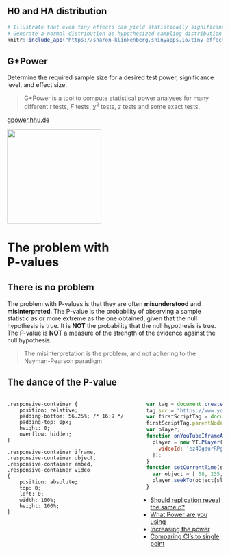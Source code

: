 ## H0 and HA distribution {.center}

```r
# Illustrate that even tiny effects can yield statistically significant test results if the sample is sufficiently large.
# Generate a normal distribution as hypothesized sampling distribution (M = 2.8, SE = SD / sqrt(N) = 0.6 / sqrt(10) = 0.2) with 2.5% of each tail area coloured. Add a vertical line with value for the sample average linked to a slider (range [2.82, 3.00] initial value 2.90). Add a sample size slider (range [10, 5,000], initial value 10), which is linked to the standard error of the normal curve. With slider for (assumed) true population mean and test power.
knitr::include_app("https://sharon-klinkenberg.shinyapps.io/tiny-effects/", height="340px")
```

## G*Power

Determine the required sample size for a desired test power, significance level, and effect size.

> G\*Power is a tool to compute statistical power analyses for many different $t$ tests, $F$ tests, $\chi^2$ tests, $z$ tests and some exact tests.

[gpower.hhu.de](http://www.gpower.hhu.de/)

![](https://www.psychologie.hhu.de/fileadmin/_processed_/f/d/csm_GPowerIcon_b6bfb17f0c.png){.absolute bottom=0 right=50 height="220"}

# The problem with <br>P-values {background-image="Sad-P.webp" background-color="black"}

## There is no problem

The problem with P-values is that they are often **misunderstood** and **misinterpreted**. The P-value is the probability of observing a sample statistic as or more extreme as the one obtained, given that the null hypothesis is true. It is **NOT** the probability that the null hypothesis is true. The P-value is **NOT** a measure of the strength of the evidence against the null hypothesis.

> The misinterpretation is the problem,
> and not adhering to the Nayman-Pearson paradigm

## The dance of the P-value

:::: {.columns}

::: {.column width="60%"}

```style
.responsive-container {
	position: relative;
	padding-bottom: 56.25%; /* 16:9 */
	padding-top: 0px;
	height: 0;
	overflow: hidden;
}

.responsive-container iframe,
.responsive-container object,
.responsive-container embed,
.responsive-container video
{
	position: absolute;
	top: 0;
	left: 0;
	width: 100%;
	height: 100%;
}
```


<div class="responsive-container"><div id="player"></div></div>

:::

::: {.column width="40%"}

```js
  var tag = document.createElement('script');
  tag.src = "https://www.youtube.com/iframe_api";
  var firstScriptTag = document.getElementsByTagName('script')[0];
  firstScriptTag.parentNode.insertBefore(tag, firstScriptTag);
  var player;
  function onYouTubeIframeAPIReady() {
    player = new YT.Player('player', {
      videoId: 'ez4DgdurRPg',
    });
  }
  function setCurrentTime(slideNum) {
    var object = [ 58, 235, 396, 480 ];
    player.seekTo(object[slideNum]);
  }
```


<ul>
<li><a href="javascript:void(0);" onclick="setCurrentTime(0)">Should replication reveal the same _p_?</a></li>
<li><a href="javascript:void(0);" onclick="setCurrentTime(1)">What Power are you using</a></li>
<li><a href="javascript:void(0);" onclick="setCurrentTime(2)">Increasing the power</a></li>
<li><a href="javascript:void(0);" onclick="setCurrentTime(3)">Comparing CI's to single point</a></li>
</ul>

:::

::::

